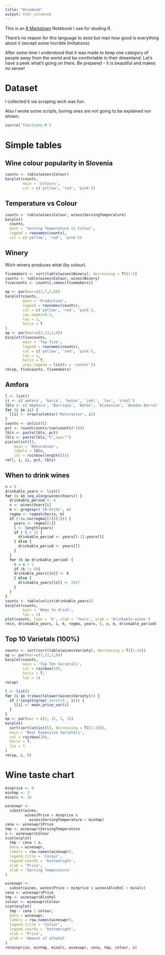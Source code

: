 ```yaml
---
title: "Winebook"
output: html_notebook
---
```


This is an [R Markdown](http://rmarkdown.rstudio.com) Notebook I use for studing R.

There's no reason for this language to exist but man how good is everything about it (except some horrible limitations).

After some time I understood that it was made to keep one category of people away from the world and be comfortable in their dreamland. Let's have a peek what's going on there. Be prepared - it is beautiful and makes no sense!

# Dataset

I collected it via scraping wich was fun.

Also I wrote some scripts, boring ones are not going to be explained nor shown.

```r
source('functions.R')
```

# Simple tables

## Wine colour popularity in Slovenia

```r
counts <- table(wines$Colour)
barplot(counts,
        main = 'Colours',
        col = c('yellow', 'red', 'pink'))
```


## Temperature vs Colour

```r
counts <- table(wines$Colour, wines$ServingTemperature)
barplot(
  counts,
  main = 'Serving Temperature vs Colour',
  legend = rownames(counts),
  col = c('yellow', 'red', 'pink'))
```

## Winery

Wich winery produces what (by colour).

```r
fivemakers <- sort(table(wines$Winery), decreasing = T)[1:5]
counts <- table(wines$Colour, wines$Winery)
fivecounts <- counts[,names(fivemakers)]

op <- par(mar=c(2,7,2,0))
barplot(counts,
        main = 'Production',
        legend = rownames(counts),
        col = c('yellow', 'red', 'pink'),
        cex.names=0.3,
        las = 1,
        horiz = T
)
op <- par(mar=c(2,13,1,0))
barplot(fivecounts,
        main = 'Top five',
        legend = rownames(counts),
        col = c('yellow', 'red', 'pink'),
        las = 1,
        horiz = T,
        args.legend = list(x = 'center'))
rm(op, fivecounts, fivemakers)
```

## Amfora

```r
l <- list()
ii <- c('amfora', 'barik', 'beton', 'jekl', 'les', 'stekl')
lbls <- c('Amphora', 'Barrique', 'Beton', 'Aluminium', 'Wooden Barrel', 'Glass Bottles')
for (i in ii) {
  l[i] <- nrow(selektor('Maturation', i))
}
counts <- unlist(l)
pct <- round(counts/sum(counts)*100)
lbls <- paste(lbls, pct)
lbls <- paste(lbls,"%",sep="")
pie(unlist(l),
    main = 'Maturation',
    labels = lbls,
    col = rainbow(length(l)))
rm(l, i, ii, pct, lbls)
```

## When to drink wines

```r
n = 0
drinkable_years <- list()
for (i in seq_along(wines$Years)) {
  drinkable_period <- 0
  x <- wines$Years[i]
  m <- gregexpr('[0-9]{4}', x)
  regma <- regmatches(x, m)
  if (!is.na(regma[[1]][1])) {
    yearx <- regma[[1]]
    l <- length(yearx)
    if ( l > 1) {
      drinkable_period <- yearx[l-1]:yearx[l]
    } else {
      drinkable_period <- yearx[l]
    }
  }
  for (k in drinkable_period) {
    n = n + 1
    if (k != 0){
    drinkable_years[[n]] <- k
    } else {
      drinkable_years[[n]] <- 2017
    }
  }
}
counts <- table(unlist(drinkable_years))
barplot(counts,
        main = 'When to drink',
        las = 2)
plot(counts, type = 'b', xlab = 'Years', ylab = 'Drinkable wines')
rm(n, drinkable_years, i, k, regma, yearx, l, x, m, drinkable_period)
```
## Top 10 Varietals (100%)

```r
counts <- sort(sort(table(wines$Variety), decreasing = T)[1:10])
op <- par(mar=c(2,11,2,0))
barplot(counts,
        main = 'Top Ten Varietals',
        col = rainbow(10),
        horiz = T,
        las = 1)
rm(op)

l <- list()
for (i in trimws(tolower(wines$Variety))) {
  if (!length(grep('zvrst|%', i))) {
    l[i] <- mean_price_var(i)
  }
}
op <- par(mar = c(2, 11, 1, 1))
barplot(
  sort(sort(unlist(l), decreasing = T)[1:10]),
  main = 'Most Expensive Varietals',
  col = rainbow(10),
  horiz = T,
  las = 1
)
rm(op, i, l)
```

# Wine taste chart

```r
minprice <- 0
mintmp <- 2
minalc <- 10

wineswpr <-
  subset(wines,
         wines$Price > minprice &
           wines$ServingTemperature > mintmp)
cena <- wineswpr$Price
tmp <- wineswpr$ServingTemperature
x <- wineswpr$Colour
scatterplot(
  tmp ~ cena | x,
  data = wineswpr,
  labels = row.names(wineswpr),
  legend.title = 'Colour',
  legend.coords = 'bottomright',
  xlab = 'Price',
  ylab = 'Serving Temperature'
)

wineswpr <-
  subset(wines, wines$Price > minprice & wines$Alcohol > minalc)
cena <- wineswpr$Price
tmp <- wineswpr$Alcohol
colour <- wineswpr$Colour
scatterplot(
  tmp ~ cena | colour,
  data = wineswpr,
  labels = row.names(wineswpr),
  legend.title = 'Colour',
  legend.coords = 'bottomright',
  xlab = 'Price',
  ylab = 'Amount of alhohol'
)
rm(minprice, mintmp, minalc, wineswpr, cena, tmp, colour, x)
```
